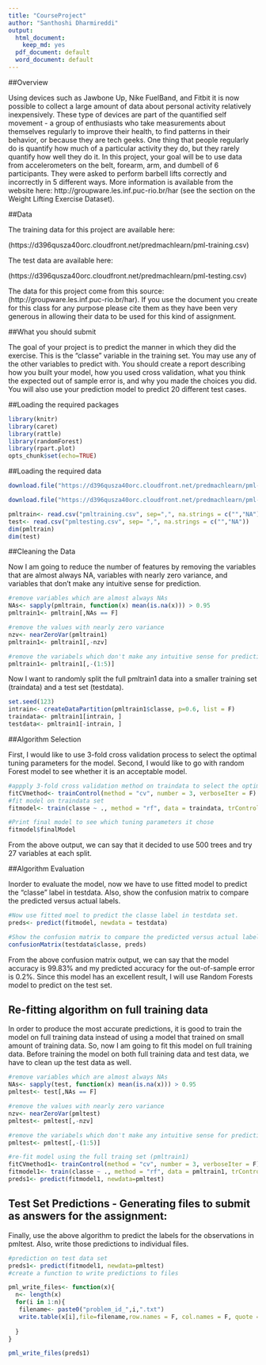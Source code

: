 ```yaml
---
title: "CourseProject"
author: "Santhoshi Dharmireddi"
output:
  html_document:
    keep_md: yes
  pdf_document: default
  word_document: default
---
```

##Overview

Using devices such as Jawbone Up, Nike FuelBand, and Fitbit it is now possible to collect a large amount of data about personal activity relatively inexpensively. These type of devices are part of the quantified self movement - a group of enthusiasts who take measurements about themselves regularly to improve their health, to find patterns in their behavior, or because they are tech geeks. One thing that people regularly do is quantify how much of a particular activity they do, but they rarely quantify how well they do it. In this project, your goal will be to use data from accelerometers on the belt, forearm, arm, and dumbell of 6 participants. They were asked to perform barbell lifts correctly and incorrectly in 5 different ways. More information is available from the website here: http://groupware.les.inf.puc-rio.br/har (see the section on the Weight Lifting Exercise Dataset).

##Data

The training data for this project are available here:

(https://d396qusza40orc.cloudfront.net/predmachlearn/pml-training.csv)

The test data are available here:

(https://d396qusza40orc.cloudfront.net/predmachlearn/pml-testing.csv)

The data for this project come from this source: (http://groupware.les.inf.puc-rio.br/har). If you use the document you create for this class for any purpose please cite them as they have been very generous in allowing their data to be used for this kind of assignment.

##What you should submit

The goal of your project is to predict the manner in which they did the exercise. This is the "classe" variable in the training set. You may use any of the other variables to predict with. You should create a report describing how you built your model, how you used cross validation, what you think the expected out of sample error is, and why you made the choices you did. You will also use your prediction model to predict 20 different test cases.

##Loading the required packages
```r
library(knitr)
library(caret)
library(rattle)
library(randomForest)
library(rpart.plot)
opts_chunk$set(echo=TRUE)
```

##Loading the required data
```r
download.file("https://d396qusza40orc.cloudfront.net/predmachlearn/pml-training.csv", destfile = "pmltraining.csv")

download.file("https://d396qusza40orc.cloudfront.net/predmachlearn/pml-testing.csv", destfile = "pmltesting.csv")

pmltrain<- read.csv("pmltraining.csv", sep=",", na.strings = c("","NA"))
test<- read.csv("pmltesting.csv", sep= ",", na.strings = c("","NA"))
dim(pmltrain)
dim(test)
```

##Cleaning the Data

Now I am going to reduce the number of features by removing the variables that are almost always NA, variables with nearly zero variance, and variables that don't make any intuitive sense for prediction. 
```r
#remove variables which are almost always NAs
NAs<- sapply(pmltrain, function(x) mean(is.na(x))) > 0.95
pmltrain1<- pmltrain[,NAs == F]

#remove the values with nearly zero variance
nzv<- nearZeroVar(pmltrain1)
pmltrain1<- pmltrain1[,-nzv]

#remove the variabels which don't make any intuitive sense for prediction. That means remove the first 5 variables
pmltrain1<- pmltrain1[,-(1:5)]
```

Now I want to randomly split the full pmltrain1 data into a smaller training set (traindata) and a test set (testdata).

```r
set.seed(123)
intrain<- createDataPartition(pmltrain1$classe, p=0.6, list = F)
traindata<- pmltrain1[intrain, ]
testdata<- pmltrain1[-intrain, ]
```

##Algorithm Selection

First, I would like to use 3-fold cross validation process to select the optimal tuning parameters for the model. Second, I would like to go with random Forest model to see whether it is an acceptable model.
```r
#appply 3-fold cross validation method on traindata to select the optimal tuning parameters
fitCVmethod<- trainControl(method = "cv", number = 3, verboseIter = F)
#fit model on traindata set
fitmodel<- train(classe ~ ., method = "rf", data = traindata, trControl = fitCVmethod)

#Print final model to see which tuning parameters it chose
fitmodel$finalModel
```

From the above output, we can say that it decided to use 500 trees and try 27 variables at each split.

##Algorithm Evaluation

Inorder to evaluate the model, now we have to use fitted model to predict the "classe" label in testdata.
Also, show the confusion matrix to compare the predicted versus actual labels.

```r
#Now use fitted moel to predict the classe label in testdata set.
preds<- predict(fitmodel, newdata = testdata)

#Show the confusion matrix to compare the predicted versus actual labels
confusionMatrix(testdata$classe, preds)
```

From the above confusion matrix output, we can say that the model accuracy is 99.83% and my predicted accuracy for the out-of-sample error is 0.2%.
Since this model has an excellent result, I will use Random Forests model to predict on the test set.

## Re-fitting algorithm on full training data

In order to produce the most accurate predictions, it is good to train the model on full training data instead of using a model that trained on small amount of training data. So, now I am going to fit this model on full training data.
Before training the model on both full training data and test data, we have to clean up the test data as well.

```r
#remove variables which are almost always NAs
NAs<- sapply(test, function(x) mean(is.na(x))) > 0.95
pmltest<- test[,NAs == F]

#remove the values with nearly zero variance
nzv<- nearZeroVar(pmltest)
pmltest<- pmltest[,-nzv]

#remove the variabels which don't make any intuitive sense for prediction. That means remove the first 5 variables
pmltest<- pmltest[,-(1:5)]

#re-fit model using the full traing set (pmltrain1)
fitCVmethod1<- trainControl(method = "cv", number = 3, verboseIter = F)
fitmodel1<- train(classe ~ ., method = "rf", data = pmltrain1, trControl = fitCVmethod1)
preds1<- predict(fitmodel1, newdata=pmltest)
```

## Test Set Predictions - Generating files to submit as answers for the assignment:

Finally, use the above algorithm to predict the labels for the observations in pmltest. Also, write those predictions to individual files.

```r
#prediction on test data set
preds1<- predict(fitmodel1, newdata=pmltest)
#create a function to write predictions to files

pml_write_files<- function(x){
  n<- length(x)
  for(i in 1:n){
   filename<- paste0("problem_id_",i,".txt")
   write.table(x[i],file=filename,row.names = F, col.names = F, quote = F)
  
  }
}

pml_write_files(preds1)
```






